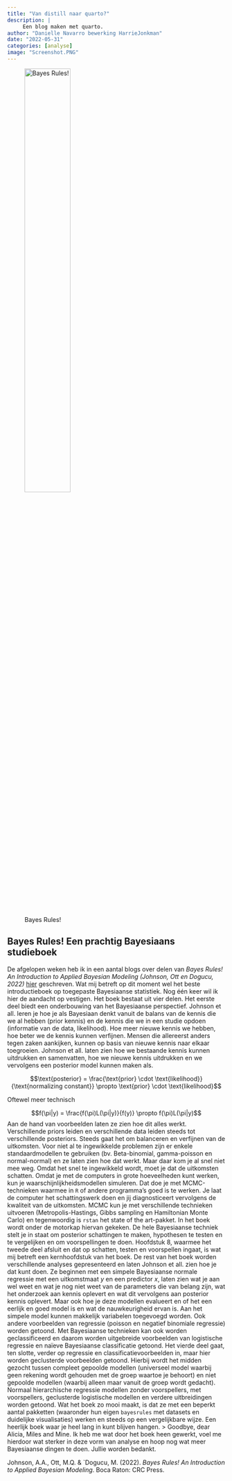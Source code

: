 ```yaml
---
title: "Van distill naar quarto?"
description: |
     Een blog maken met quarto.
author: "Danielle Navarro bewerking HarrieJonkman"
date: "2022-05-31"
categories: [analyse]
image: "Screenshot.PNG"
---
```


![Bayes Rules!](Screenshot.PNG){width=50%}

## Bayes Rules! Een prachtig Bayesiaans studieboek


De afgelopen weken heb ik in een aantal blogs over delen van *Bayes Rules! An Introduction to Applied Bayesian Modeling (Johnson, Ott en Dogucu, 2022)* [hier](https://www.bayesrulesbook.com/) geschreven. Wat mij betreft op dit moment wel het beste introductieboek op toegepaste Bayesiaanse statistiek. Nog één keer wil ik hier de aandacht op vestigen. 
Het boek bestaat uit vier delen. Het eerste deel biedt een onderbouwing van het Bayesiaanse perspectief. Johnson et all. leren je hoe je als Bayesiaan denkt vanuit de balans van de kennis die we al hebben (prior kennis) en de kennis die we in een studie opdoen (informatie van de data, likelihood). Hoe meer nieuwe kennis we hebben, hoe beter we de kennis kunnen verfijnen. Mensen die allereerst anders tegen zaken aankijken, kunnen op basis van nieuwe kennis naar elkaar toegroeien. Johnson et all. laten zien hoe we bestaande kennis kunnen uitdrukken en samenvatten, hoe we nieuwe kennis uitdrukken en we vervolgens een posterior model kunnen maken als. 
 

$$\text{posterior} = \frac{\text{prior} \cdot \text{likelihood}}{\text{normalizing constant}} \propto \text{prior} \cdot \text{likelihood}$$

Oftewel meer technisch
    
$$f(\pi|y) = \frac{f(\pi)L(\pi|y)}{f(y)} \propto f(\pi)L(\pi|y)$$ 
Aan de hand van voorbeelden laten ze zien hoe dit alles werkt. Verschillende priors leiden en verschillende data leiden steeds tot verschillende posteriors. Steeds gaat het om balanceren en verfijnen van de uitkomsten. Voor niet al te ingewikkelde problemen zijn er enkele standaardmodellen te gebruiken (bv. Beta-binomial, gamma-poisson en normal-normal) en ze laten zien hoe dat werkt. Maar daar kom je al snel niet mee weg. 
Omdat het snel te ingewikkeld wordt, moet je dat de uitkomsten schatten. Omdat je met de computers in grote hoeveelheden kunt werken, kun je waarschijnlijkheidsmodellen simuleren. Dat doe je met MCMC-technieken waarmee in `R` of andere programma’s goed is te werken. Je laat de computer het schattingswerk doen en jij diagnosticeert vervolgens de kwaliteit van de uitkomsten. MCMC kun je met verschillende technieken uitvoeren (Metropolis-Hastings, Gibbs sampling en Hamiltonian Monte Carlo) en tegenwoordig is `rstan` het state of the art-pakket. In het boek wordt onder de motorkap hiervan gekeken. De hele Bayesiaanse techniek stelt je in staat om posterior schattingen te maken, hypothesen te testen en te vergelijken en om voorspellingen te doen. Hoofdstuk 8, waarmee het tweede deel afsluit en dat op schatten, testen en voorspellen ingaat, is wat mij betreft een kernhoofdstuk van het boek. 
De rest van het boek worden verschillende analyses gepresenteerd en laten Johnson et all. zien hoe je dat kunt doen. Ze beginnen met een simpele Bayesiaanse normale regressie met een uitkomstmaat $y$ en een predictor $x$, laten zien wat je aan wel weet en wat je nog niet weet van de parameters die van belang zijn, wat het onderzoek aan kennis oplevert en wat dit vervolgens aan posterior kennis oplevert. Maar ook hoe je deze modellen evalueert en of het een eerlijk en goed model is en wat de nauwkeurigheid ervan is. Aan het simpele model kunnen makkelijk variabelen toegevoegd worden. Ook andere voorbeelden van regressie (poisson en negatief binomiale regressie) worden getoond. Met Bayesiaanse technieken kan ook worden geclassificeerd en daarom worden uitgebreide voorbeelden van logistische regressie en naïeve Bayesiaanse classificatie getoond. 
Het vierde deel gaat, ten slotte, verder op regressie en classificatievoorbeelden in, maar hier worden geclusterde voorbeelden getoond. Hierbij wordt het midden gezocht tussen compleet gepoolde modellen (universeel model waarbij geen rekening wordt gehouden met de groep waartoe je behoort) en niet gepoolde modellen (waarbij alleen maar vanuit de groep wordt gedacht). Normaal hierarchische regressie modellen zonder voorspellers, met voorspellers, geclusterde logistische modellen en verdere uitbreidingen worden getoond. 
Wat het boek zo mooi maakt, is dat ze met een beperkt aantal pakketten (waaronder hun eigen `bayesrules` met datasets en duidelijke visualisaties) werken en steeds op een vergelijkbare wijze.  Een heerlijk boek waar je heel lang in kunt blijven hangen. 
> Goodbye, dear Alicia, Miles and Mine. Ik heb me wat door het boek heen gewerkt, voel me hierdoor wat sterker in deze vorm van analyse en hoop nog wat meer Bayesiaanse dingen te doen. Jullie worden bedankt. 


Johnson, A.A., Ott, M.Q. & `Dogucu, M. (2022). *Bayes Rules! An Introduction to Applied Bayesian Modeling*. Boca Raton: CRC Press.



